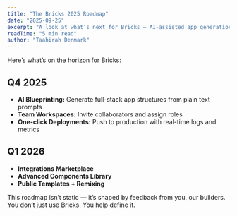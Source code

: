 ```yaml
---
title: "The Bricks 2025 Roadmap"
date: "2025-09-25"
excerpt: "A look at what’s next for Bricks — AI-assisted app generation, better team collaboration, and full-stack deployments made effortless."
readTime: "5 min read"
author: "Taahirah Denmark"
---
```


Here’s what’s on the horizon for Bricks:

## Q4 2025

- **AI Blueprinting:** Generate full-stack app structures from plain text prompts
- **Team Workspaces:** Invite collaborators and assign roles
- **One-click Deployments:** Push to production with real-time logs and metrics

## Q1 2026

- **Integrations Marketplace**
- **Advanced Components Library**
- **Public Templates + Remixing**

This roadmap isn’t static — it’s shaped by feedback from you, our builders.
You don’t just use Bricks. You help define it.
